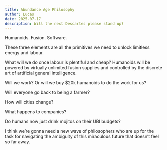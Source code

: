```yaml
---
title: Abundance Age Philosophy
author: Lucas
date: 2025-07-17
description: Will the next Descartes please stand up?
---
```


Humanoids. Fusion. Software.

These three elements are all the primitives we need to unlock limitless energy and labour.

What will we do once labour is plentiful and cheap? Humanoids will be powered by virtually unlimited fusion supplies and controlled by the discrete art of artificial general intelligence.

Will we work? Or will we buy $20k humanoids to do the work for us?

Will everyone go back to being a farmer?

How will cities change?

What happens to companies?

Do humans now just drink mojitos on their UBI budgets?

I think we’re gonna need a new wave of philosophers who are up for the task for navigating the ambiguity of this miraculous future that doesn’t feel so far away.